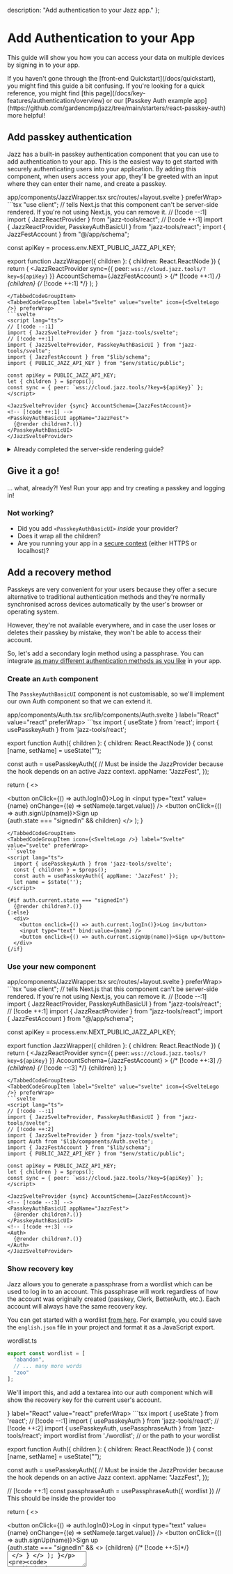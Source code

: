 
  description: "Add authentication to your Jazz app."
};

# Add Authentication to your App

This guide will show you how you can access your data on multiple devices by signing in to your app.

<Alert variant="info" className="mt-4 flex gap-2 items-center">
  If you haven't gone through the [front-end Quickstart](/docs/quickstart), you might find this guide a bit confusing. If you're looking for a quick reference, you might find [this page](/docs/key-features/authentication/overview) or our [Passkey Auth example app](https://github.com/gardencmp/jazz/tree/main/starters/react-passkey-auth) more helpful!
</Alert>

## Add passkey authentication
Jazz has a built-in passkey authentication component that you can use to add authentication to your app. This is the easiest way to get started with securely authenticating users into your application. By adding this component, when users access your app, they'll be greeted with an input where they can enter their name, and create a passkey.

<ContentByFramework framework="react">
  <FileName>app/components/JazzWrapper.tsx</FileName>
</ContentByFramework>
<ContentByFramework framework="svelte">
  <FileName>src/routes/+layout.svelte</FileName>
</ContentByFramework>

<TabbedCodeGroup savedPreferenceKey="framework" id="add-passkey-auth">
<TabbedCodeGroupItem label="React" value="react" icon={<ReactLogo />} preferWrap>
  ```tsx
  "use client"; // tells Next.js that this component can't be server-side rendered. If you're not using Next.js, you can remove it.
  // [!code --:1]
  import { JazzReactProvider } from "jazz-tools/react";
  // [!code ++:1]
import { JazzReactProvider, PasskeyAuthBasicUI } from "jazz-tools/react";
import { JazzFestAccount } from "@/app/schema";

const apiKey = process.env.NEXT_PUBLIC_JAZZ_API_KEY;

export function JazzWrapper({ children }: { 
  children: React.ReactNode 
}) {
  return (
    <JazzReactProvider
      sync={{ 
        peer: `wss://cloud.jazz.tools/?key=${apiKey}` 
      }}
      AccountSchema={JazzFestAccount}
    >
      {/* [!code ++:1] */}
      <PasskeyAuthBasicUI appName="JazzFest">
        {children}
      {/* [!code ++:1] */}
      </PasskeyAuthBasicUI>
    </JazzReactProvider>
  );
}
  ```
</TabbedCodeGroupItem>
<TabbedCodeGroupItem label="Svelte" value="svelte" icon={<SvelteLogo />} preferWrap>
```svelte
<script lang="ts">
  // [!code --:1]
  import { JazzSvelteProvider } from "jazz-tools/svelte";
  // [!code ++:1]
  import { JazzSvelteProvider, PasskeyAuthBasicUI } from "jazz-tools/svelte";
  import { JazzFestAccount } from "$lib/schema";
  import { PUBLIC_JAZZ_API_KEY } from "$env/static/public";

  const apiKey = PUBLIC_JAZZ_API_KEY;
  let { children } = $props();
  const sync = { peer: `wss://cloud.jazz.tools/?key=${apiKey}` };
</script>

<JazzSvelteProvider {sync} AccountSchema={JazzFestAccount}>
  <!-- [!code ++:1] -->
  <PasskeyAuthBasicUI appName="JazzFest">
    {@render children?.()}
  </PasskeyAuthBasicUI>
</JazzSvelteProvider>
```
</TabbedCodeGroupItem>
</TabbedCodeGroup>

<ContentByFramework framework="react">
<details>
<summary>Already completed the server-side rendering guide?</summary>

You'll need to make a couple of small changes to your structure in order for this to work on the server. In particular, we only want to display the passkey auth UI on the client, otherwise, we should just render on the child.

<FileName>app/components/JazzWrapper.tsx</FileName>
<CodeGroup preferWrap>
```tsx
"use client"; // tells Next.js that this component can't be server-side rendered. If you're not using Next.js, you can remove it.
// [!code --:1]
import { JazzReactProvider, PasskeyAuthBasicUI } from "jazz-tools/react"; 
// [!code ++:1]
import { JazzReactProvider, PasskeyAuthBasicUI, useAgent } from "jazz-tools/react"; 
import { JazzFestAccount } from "@/app/schema";

const apiKey = process.env.NEXT_PUBLIC_JAZZ_API_KEY;

export function JazzWrapper({ children }: {
  children: React.ReactNode
}) {

  return (
    <JazzReactProvider
      sync={{
        peer: `wss://cloud.jazz.tools/?key=${apiKey}`
      }}
      AccountSchema={JazzFestAccount}
      enableSSR
    >
    {/* [!code --:3] */}
      <PasskeyAuthBasicUI appName="JazzFest">
        {children}
      </PasskeyAuthBasicUI>
    {/* [!code ++:1] */}
      <Auth>{children}</Auth>
    </JazzReactProvider>
  );
}

// [!code ++:10]
export function Auth({ children }: { children: React.ReactNode }) {
  const agent = useAgent();
  const isGuest = agent.$type$ !== "Account"
  if (isGuest) return children;
  return (
    <PasskeyAuthBasicUI appName="JazzFest">
      {children}
    </PasskeyAuthBasicUI>
  )
}
```
</CodeGroup>
You'll also need to be aware that the server agent can only render public CoValues.
</details>
</ContentByFramework>

## Give it a go!
... what, already?! Yes! Run your app and try creating a passkey and logging in!

<RunDevServer />

### Not working?
- Did you add `<PasskeyAuthBasicUI>` *inside* your provider?
- Does it wrap all the children?
- Are you running your app in a <a href="https://developer.mozilla.org/en-US/docs/Web/Security/Secure_Contexts" target="_blank" rel="noopener noreferrer">secure context</a> (either HTTPS or localhost)?

<StuckCTA />

## Add a recovery method

Passkeys are very convenient for your users because they offer a secure alternative to traditional authentication methods and they're normally synchronised across devices automatically by the user's browser or operating system.

However, they're not available everywhere, and in case the user loses or deletes their passkey by mistake, they won't be able to access their account. 

So, let's add a secondary login method using a passphrase. You can integrate [as many different authentication methods as you like](https://github.com/garden-co/jazz/tree/main/examples/multiauth) in your app.

### Create an `Auth` component

The `PasskeyAuthBasicUI` component is not customisable, so we'll implement our own Auth component so that we can extend it.

<ContentByFramework framework="react">
  <FileName>app/components/Auth.tsx</FileName>
</ContentByFramework>
<ContentByFramework framework="svelte">
  <FileName>src/lib/components/Auth.svelte</FileName>
</ContentByFramework>

<TabbedCodeGroup default="react" savedPreferenceKey="framework" id="custom-auth">
<TabbedCodeGroupItem icon={<ReactLogo />} label="React" value="react" preferWrap>
```tsx
import { useState } from 'react';
import { usePasskeyAuth } from 'jazz-tools/react';

export function Auth({ children }: { 
  children: React.ReactNode 
}) {
  const [name, setName] = useState("");

  const auth = usePasskeyAuth({ // Must be inside the JazzProvider because the hook depends on an active Jazz context.
    appName: "JazzFest",
  });

  return (
    <>
    <div>
      <button onClick={() => auth.logIn()}>Log in</button>
      <input type="text" value={name} onChange={(e) => setName(e.target.value)} />
      <button onClick={() => auth.signUp(name)}>Sign up</button>
    </div>
    {auth.state === "signedIn" && children}
    </>
  );
}
```
</TabbedCodeGroupItem>
<TabbedCodeGroupItem icon={<SvelteLogo />} label="Svelte" value="svelte" preferWrap>
```svelte
<script lang="ts">
  import { usePasskeyAuth } from 'jazz-tools/svelte';
  const { children } = $props();
  const auth = usePasskeyAuth({ appName: 'JazzFest' });
  let name = $state('');
</script>

{#if auth.current.state === "signedIn"}
  {@render children?.()}
{:else}
  <div>
    <button onclick={() => auth.current.logIn()}>Log in</button>
    <input type="text" bind:value={name} />
    <button onclick={() => auth.current.signUp(name)}>Sign up</button>
  </div>
{/if}
```
</TabbedCodeGroupItem>
</TabbedCodeGroup>

### Use your new component
<ContentByFramework framework="react">
  <FileName>app/components/JazzWrapper.tsx</FileName>
</ContentByFramework>
<ContentByFramework framework="svelte">
  <FileName>src/routes/+layout.svelte</FileName>
</ContentByFramework>

<TabbedCodeGroup savedPreferenceKey="framework" id="add-passkey-auth">
<TabbedCodeGroupItem label="React" value="react" icon={<ReactLogo />} preferWrap>
  ```tsx
  "use client"; // tells Next.js that this component can't be server-side rendered. If you're not using Next.js, you can remove it.
  // [!code --:1]
import { JazzReactProvider, PasskeyAuthBasicUI } from "jazz-tools/react";
// [!code ++:1]
import { JazzReactProvider } from "jazz-tools/react";
import { JazzFestAccount } from "@/app/schema";

const apiKey = process.env.NEXT_PUBLIC_JAZZ_API_KEY;

export function JazzWrapper({ children }: { 
  children: React.ReactNode 
}) {
  return (
    <JazzReactProvider
      sync={{ 
        peer: `wss://cloud.jazz.tools/?key=${apiKey}` 
      }}
      AccountSchema={JazzFestAccount}
    >
      {/* [!code ++:3] */}
      <Auth>
        {children}
      </Auth>
      {/* [!code --:3] */}
      <PasskeyAuthBasicUI appName="JazzFest">
        {children}
      </PasskeyAuthBasicUI>
    </JazzReactProvider>
  );
}
  ```
</TabbedCodeGroupItem>
<TabbedCodeGroupItem label="Svelte" value="svelte" icon={<SvelteLogo />} preferWrap>
```svelte
<script lang="ts">
  // [!code --:1]
  import { JazzSvelteProvider, PasskeyAuthBasicUI } from "jazz-tools/svelte";
  // [!code ++:2]
  import { JazzSvelteProvider } from "jazz-tools/svelte";
  import Auth from '$lib/components/Auth.svelte';
  import { JazzFestAccount } from "$lib/schema";
  import { PUBLIC_JAZZ_API_KEY } from "$env/static/public";

  const apiKey = PUBLIC_JAZZ_API_KEY;
  let { children } = $props();
  const sync = { peer: `wss://cloud.jazz.tools/?key=${apiKey}` };
</script>

<JazzSvelteProvider {sync} AccountSchema={JazzFestAccount}>
  <!-- [!code --:3] -->
  <PasskeyAuthBasicUI appName="JazzFest">
    {@render children?.()}
  </PasskeyAuthBasicUI>
  <!-- [!code ++:3] -->
  <Auth>
    {@render children?.()}
  </Auth>
</JazzSvelteProvider>
```
</TabbedCodeGroupItem>
</TabbedCodeGroup>

### Show recovery key

Jazz allows you to generate a passphrase from a wordlist which can be used to log in to an account. This passphrase will work regardless of how the account was originally created (passkey, Clerk, BetterAuth, etc.). Each account will always have the same recovery key.

You can get started with a wordlist [from here](https://github.com/bitcoinjs/bip39/tree/master/src/wordlists). For example, you could save the `english.json` file in your project and format it as a JavaScript export.

<FileName>wordlist.ts</FileName>
<CodeGroup>
```ts
export const wordlist = [
  "abandon",
  // ... many more words
  "zoo"
];
```
</CodeGroup>

We'll import this, and add a textarea into our auth component which will show the recovery key for the current user's account.

<TabbedCodeGroup default="react" savedPreferenceKey="framework" id="recovery-key">
<TabbedCodeGroupItem icon={<ReactLogo />} label="React" value="react" preferWrap>
```tsx
import { useState } from 'react';
// [!code --:1]
import { usePasskeyAuth } from 'jazz-tools/react';
// [!code ++:2]
import { usePasskeyAuth, usePassphraseAuth } from 'jazz-tools/react';
import wordlist from './wordlist'; // or the path to your wordlist

export function Auth({ children }: { 
  children: React.ReactNode 
}) {
  const [name, setName] = useState("");

  const auth = usePasskeyAuth({ // Must be inside the JazzProvider because the hook depends on an active Jazz context.
    appName: "JazzFest",
  });

  // [!code ++:1]
  const passphraseAuth = usePassphraseAuth({ wordlist }) // This should be inside the provider too

  return (
    <>
      <div>
        <button onClick={() => auth.logIn()}>Log in</button>
        <input type="text" value={name} onChange={(e) => setName(e.target.value)} />
        <button onClick={() => auth.signUp(name)}>Sign up</button>
      </div>
      {auth.state === "signedIn" && <>
          {children}
          {/* [!code ++:5]*/}
          <textarea
            readOnly
            value={passphraseAuth.passphrase}
            rows={5}
          />
        </>
      }
    </>
  );
}
```
</TabbedCodeGroupItem>
<TabbedCodeGroupItem icon={<SvelteLogo />} label="Svelte" value="svelte" preferWrap>
```svelte
<script lang="ts">
  // [!code --:1]
  import { usePasskeyAuth } from 'jazz-tools/svelte';
  // [!code ++:3]
  import { usePasskeyAuth, usePassphraseAuth } from 'jazz-tools/svelte';
  import { wordlist } from './wordlist';
  const { children } = $props();
  const passphraseAuth = usePassphraseAuth({ wordlist });
  const auth = usePasskeyAuth({ appName: 'JazzFest' });
  let name = $state('');
</script>

{#if auth.current.state === "signedIn"}
  {@render children?.()}
  <!-- [!code ++:5] -->
  <textarea
    readonly
    value={passphraseAuth.passphrase}
    rows={5}
  />
{:else}
  <div>
    <button onclick={() => auth.current.logIn()}>Log in</button>
    <input type="text" bind:value={name} />
    <button onclick={() => auth.current.signUp(name)}>Sign up</button>
  </div>
{/if}
```
</TabbedCodeGroupItem>
</TabbedCodeGroup>

<Alert variant="warning" title="Security Warning" className="mt-4">
This 'recovery key' is a method of authenticating into an account, and if compromised, it *cannot* be changed! You should impress on your users the importance of keeping this key secret.
</Alert>


### Allow users to log in with the recovery key

Now you're displaying a recovery key to users, so we'll allow users to login using a saved recovery key by extending the Auth component a little further.

<TabbedCodeGroup default="react" savedPreferenceKey="framework" id="log-in-with-recovery-key">
<TabbedCodeGroupItem icon={<ReactLogo />} label="React" value="react" preferWrap>
```tsx
import { useState } from 'react';
import { usePasskeyAuth, usePassphraseAuth } from 'jazz-tools/react';
import wordlist from './wordlist'; // or the path to your wordlist

export function Auth({ children }: { 
  children: React.ReactNode 
}) {
  const [name, setName] = useState("");
  // [!code ++:1]
  const [passphraseInput, setPassphraseInput] = useState("");

  const auth = usePasskeyAuth({ // Must be inside the JazzProvider because the hook depends on an active Jazz context.
    appName: "JazzFest",
  });

  const passphraseAuth = usePassphraseAuth({ wordlist }) // This should be inside the provider too

  return (
    <>
      <div>
        <button onClick={() => auth.logIn()}>Log in</button>
        <input type="text" value={name} onChange={(e) => setName(e.target.value)} />
        <button onClick={() => auth.signUp(name)}>Sign up</button>
      </div>
      {auth.state === "signedIn" && <>
          {children}
          <textarea
            readOnly
            value={passphraseAuth.passphrase}
            rows={5}
          />
        </>
      }
      {/* [!code ++:8]*/}
      {auth.state !== "signedIn" && <>
        <textarea
          onChange={(e) => setPassphraseInput(e.target.value)}
          rows={5}
        />
        <button onClick={() => passphraseAuth.logIn(passphraseInput)}>Sign In with Passphrase</button>
      </>}
    </>
  );
}
```
</TabbedCodeGroupItem>
<TabbedCodeGroupItem icon={<SvelteLogo />} label="Svelte" value="svelte" preferWrap>
```svelte
<script lang="ts">
  import { usePasskeyAuth, usePassphraseAuth } from 'jazz-tools/svelte';
  import { wordlist } from './wordlist';
  const { children } = $props();
  const passphraseAuth = usePassphraseAuth({ wordlist });
  const auth = usePasskeyAuth({ appName: 'JazzFest' });
  let name = $state('');
  // [!code ++:1]
  let passphrase = $state('');
</script>

{#if auth.current.state === "signedIn"}
  {@render children?.()}
  <textarea
    readonly
    value={passphraseAuth.passphrase}
    rows={5}
  />
{:else}
  <div>
    <button onclick={() => auth.current.logIn()}>Log in</button>
    <input type="text" bind:value={name} />
    <button onclick={() => auth.current.signUp(name)}>Sign up</button>
    <!-- [!code ++:7] -->
    <textarea
      bind:value={passphrase}
      rows={5}
    />
    <button onClick={() => passphraseAuth.logIn(passphrase)}>
      Sign In with Passphrase
    </button>
  </div>
{/if}
```
</TabbedCodeGroupItem>
</TabbedCodeGroup>

<Alert variant="info" title="Tip" className="mt-4">
Although we're presenting this as a 'recovery key' here, this key could also be used as the primary method of authenticating users into your app. You could even completely remove passkey support if you wanted.
</Alert>

**Congratulations! 🎉** You've added authentication to your app, allowing your users to log in from multiple devices, and you've added a recovery method, allowing users to make sure they never lose access to their account.

## Next steps
- Check out how to [use other types of authentication](/docs/key-features/authentication/overview#available-authentication-methods)
- Learn more about [sharing and collaboration](/docs/permissions-and-sharing/quickstart)
- Find out how to [use server workers](/docs/server-side/quickstart) to build more complex applications
